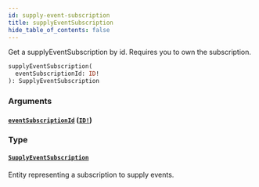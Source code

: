 ```yaml
---
id: supply-event-subscription
title: supplyEventSubscription
hide_table_of_contents: false
---
```



Get a supplyEventSubscription by id. Requires you to own the subscription.

```graphql
supplyEventSubscription(
  eventSubscriptionId: ID!
): SupplyEventSubscription
```


### Arguments

#### [`eventSubscriptionId`](#) ([`ID!`](/supply/api/graphql-admin/reference/scalars/id))




### Type

#### [`SupplyEventSubscription`](/supply/api/graphql-admin/reference/objects/supply-event-subscription)

Entity representing a subscription to supply events.




